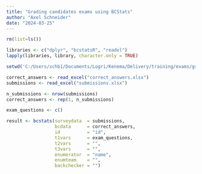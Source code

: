 ---
title: "Grading candidates exams using BCStats"
author: "Axel Schneider"
date: "2024-03-25"
---


```{r setup r studio, include=FALSE}

rm(list=ls()) 

libraries <- c("dplyr", "bcstatsR", "readxl")
lapply(libraries, library, character.only = TRUE)

setwd('C:/Users/schb1/Documents/Logri/Kenema/Delivery/training/exams/grading')

```

```{r load data}

correct_answers <- read_excel("correct_answers.xlsx")
submissions <- read_excel("submissions.xlsx")

```

```{r prepare correct data for bcstats}

n_submissions <- nrow(submissions)
correct_answers <- rep(1, n_submissions) 

```

```{r variables to check}

exam_questions <- c()

```

```{r run bcstats}

result <- bcstats(surveydata  = submissions,
                  bcdata      = correct_answers,
                  id          = "id",
                  t1vars      = exam_questions,
                  t2vars      = "",
                  t3vars      = "",
                  enumerator  = "name",
                  enumteam    = "",
                  backchecker = "")

```

```{r display exam results}


```

